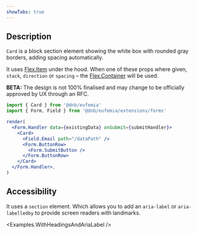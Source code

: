 ```yaml
---
showTabs: true
---
```



## Description

`Card` is a block section element showing the white box with rounded gray borders, adding spacing automatically.

It uses [Flex.Item](/uilib/components/flex/item) under the hood. When one of these props where given, `stack`, `direction` or `spacing` – the [Flex.Container](/uilib/components/flex/container) will be used.

**BETA:** The design is not 100% finalised and may change to be officially approved by UX through an RFC.

```jsx
import { Card } from '@dnb/eufemia'
import { Form, Field } from '@dnb/eufemia/extensions/forms'

render(
  <Form.Handler data={existingData} onSubmit={submitHandler}>
    <Card>
      <Field.Email path="/dataPath" />
      <Form.ButtonRow>
        <Form.SubmitButton />
      </Form.ButtonRow>
    </Card>
  </Form.Handler>,
)
```

## Accessibility

It uses a `section` element. Which allows you to add an `aria-label` or `aria-labelledby` to provide screen readers with landmarks.

<Examples.WithHeadingsAndAriaLabel />
